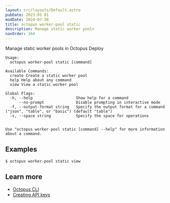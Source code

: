 ```yaml
---
layout: src/layouts/Default.astro
pubDate: 2023-01-01
modDate: 2024-07-30
title: octopus worker-pool static
description: Manage static worker pools
navOrder: 164
---
```


Manage static worker pools in Octopus Deploy

```
Usage:
  octopus worker-pool static [command]

Available Commands:
  create Create a static worker pool
  help Help about any command
  view View a static worker pool

Global Flags:
  -h, --help                   Show help for a command
      --no-prompt              Disable prompting in interactive mode
  -f, --output-format string   Specify the output format for a command ("json", "table", or "basic") (default "table")
  -s, --space string           Specify the space for operations


Use "octopus worker-pool static [command] --help" for more information about a command.
```

## Examples

<SamplesInstance />

```
$ octopus worker-pool static view

```

## Learn more

- [Octopus CLI](/docs/octopus-rest-api/cli)
- [Creating API keys](/docs/octopus-rest-api/how-to-create-an-api-key)